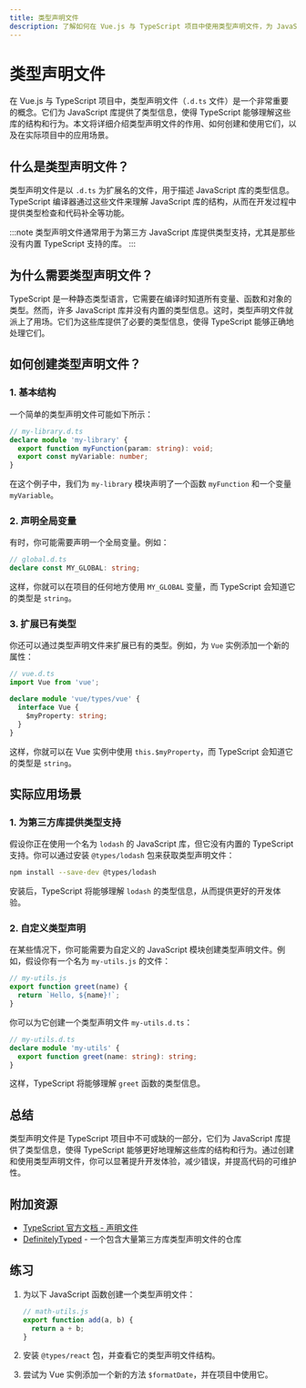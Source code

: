 ```yaml
---
title: 类型声明文件
description: 了解如何在 Vue.js 与 TypeScript 项目中使用类型声明文件，为 JavaScript 库提供类型支持，提升开发体验。
---
```


# 类型声明文件

在 Vue.js 与 TypeScript 项目中，类型声明文件（`.d.ts` 文件）是一个非常重要的概念。它们为 JavaScript 库提供了类型信息，使得 TypeScript 能够理解这些库的结构和行为。本文将详细介绍类型声明文件的作用、如何创建和使用它们，以及在实际项目中的应用场景。

## 什么是类型声明文件？

类型声明文件是以 `.d.ts` 为扩展名的文件，用于描述 JavaScript 库的类型信息。TypeScript 编译器通过这些文件来理解 JavaScript 库的结构，从而在开发过程中提供类型检查和代码补全等功能。

:::note
类型声明文件通常用于为第三方 JavaScript 库提供类型支持，尤其是那些没有内置 TypeScript 支持的库。
:::

## 为什么需要类型声明文件？

TypeScript 是一种静态类型语言，它需要在编译时知道所有变量、函数和对象的类型。然而，许多 JavaScript 库并没有内置的类型信息。这时，类型声明文件就派上了用场。它们为这些库提供了必要的类型信息，使得 TypeScript 能够正确地处理它们。

## 如何创建类型声明文件？

### 1. 基本结构

一个简单的类型声明文件可能如下所示：

```typescript
// my-library.d.ts
declare module 'my-library' {
  export function myFunction(param: string): void;
  export const myVariable: number;
}
```

在这个例子中，我们为 `my-library` 模块声明了一个函数 `myFunction` 和一个变量 `myVariable`。

### 2. 声明全局变量

有时，你可能需要声明一个全局变量。例如：

```typescript
// global.d.ts
declare const MY_GLOBAL: string;
```

这样，你就可以在项目的任何地方使用 `MY_GLOBAL` 变量，而 TypeScript 会知道它的类型是 `string`。

### 3. 扩展已有类型

你还可以通过类型声明文件来扩展已有的类型。例如，为 `Vue` 实例添加一个新的属性：

```typescript
// vue.d.ts
import Vue from 'vue';

declare module 'vue/types/vue' {
  interface Vue {
    $myProperty: string;
  }
}
```

这样，你就可以在 Vue 实例中使用 `this.$myProperty`，而 TypeScript 会知道它的类型是 `string`。

## 实际应用场景

### 1. 为第三方库提供类型支持

假设你正在使用一个名为 `lodash` 的 JavaScript 库，但它没有内置的 TypeScript 支持。你可以通过安装 `@types/lodash` 包来获取类型声明文件：

```bash
npm install --save-dev @types/lodash
```

安装后，TypeScript 将能够理解 `lodash` 的类型信息，从而提供更好的开发体验。

### 2. 自定义类型声明

在某些情况下，你可能需要为自定义的 JavaScript 模块创建类型声明文件。例如，假设你有一个名为 `my-utils.js` 的文件：

```javascript
// my-utils.js
export function greet(name) {
  return `Hello, ${name}!`;
}
```

你可以为它创建一个类型声明文件 `my-utils.d.ts`：

```typescript
// my-utils.d.ts
declare module 'my-utils' {
  export function greet(name: string): string;
}
```

这样，TypeScript 将能够理解 `greet` 函数的类型信息。

## 总结

类型声明文件是 TypeScript 项目中不可或缺的一部分，它们为 JavaScript 库提供了类型信息，使得 TypeScript 能够更好地理解这些库的结构和行为。通过创建和使用类型声明文件，你可以显著提升开发体验，减少错误，并提高代码的可维护性。

## 附加资源

- [TypeScript 官方文档 - 声明文件](https://www.typescriptlang.org/docs/handbook/declaration-files/introduction.html)
- [DefinitelyTyped](https://github.com/DefinitelyTyped/DefinitelyTyped) - 一个包含大量第三方库类型声明文件的仓库

## 练习

1. 为以下 JavaScript 函数创建一个类型声明文件：

   ```javascript
   // math-utils.js
   export function add(a, b) {
     return a + b;
   }
   ```

2. 安装 `@types/react` 包，并查看它的类型声明文件结构。

3. 尝试为 Vue 实例添加一个新的方法 `$formatDate`，并在项目中使用它。